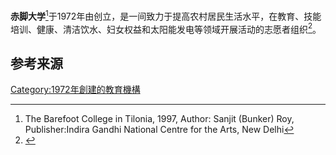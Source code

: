 {{coord|26.667085|N|74.976185|E|format=dms|display=title|scale:10000}}
{{高校
|名称            =赤脚大学
|建校            =1972
|类型            =[[公立大學|公立]]
|宗教            =
|捐款            =
|创校人          ={{tsl|en|Bunker Roy}}
|地址            ={{IND}}<br />[[拉贾斯坦邦|拉贾斯坦邦]] {{tsl|en|Tilonia}}
|国家            =
|州              =
|省              =
|城市            =
|坐标            =
|校园环境        =
|电话            =
|网站            =http://www.barefootcollege.org/
|标志            =
|脚注            =
}}

'''赤脚大学'''<ref>The Barefoot College in Tilonia, 1997, Author: Sanjit (Bunker) Roy, Publisher:Indira Gandhi National Centre for the Arts, New Delhi</ref>于1972年由{{tsl|en|Bunker Roy}}创立，是一间致力于提高农村居民生活水平，在教育、技能培训、健康、清洁饮水、妇女权益和太阳能发电等领域开展活动的志愿者组织<ref name="hindu15yrears">{{cite news|url=http://www.thehindu.com/life-and-style/society/lead-kindly-light/article4044171.ece|title=Lead kindly light|last=Sarita Brara|date=30 October 2012|work=[[印度教徒報|印度教徒報]]|accessdate=23 November 2012}}</ref>。

==参考来源==
{{reflist}}

[[Category:1972年創建的教育機構|Category:1972年創建的教育機構]]